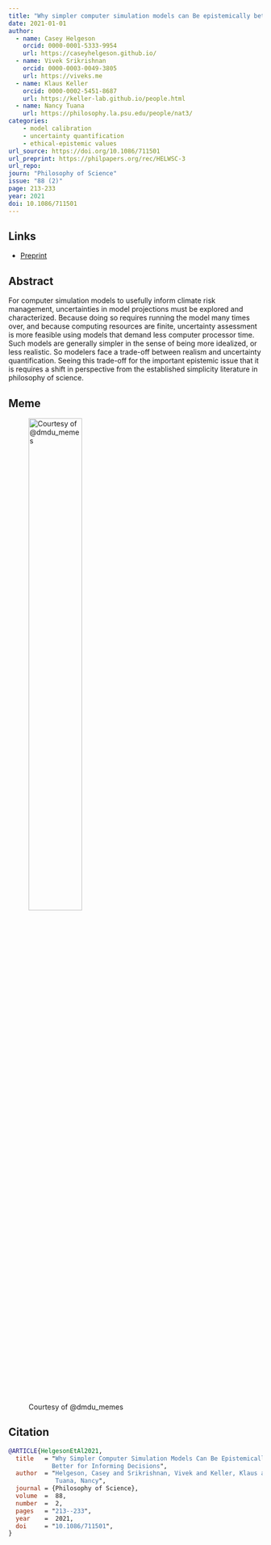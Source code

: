 ```yaml
---
title: "Why simpler computer simulation models can Be epistemically better for informing decisions"
date: 2021-01-01
author: 
  - name: Casey Helgeson
    orcid: 0000-0001-5333-9954
    url: https://caseyhelgeson.github.io/
  - name: Vivek Srikrishnan
    orcid: 0000-0003-0049-3805
    url: https://viveks.me
  - name: Klaus Keller
    orcid: 0000-0002-5451-8687
    url: https://keller-lab.github.io/people.html
  - name: Nancy Tuana
    url: https://philosophy.la.psu.edu/people/nat3/
categories:
    - model calibration
    - uncertainty quantification
    - ethical-epistemic values
url_source: https://doi.org/10.1086/711501
url_preprint: https://philpapers.org/rec/HELWSC-3
url_repo: 
journ: "Philosophy of Science"
issue: "88 (2)"
page: 213-233
year: 2021
doi: 10.1086/711501
---
```


## Links

- [Preprint](https://philpapers.org/rec/HELWSC-3)

## Abstract

For computer simulation models to usefully inform climate risk management, uncertainties in model projections must be explored and characterized. Because doing so requires running the model many times over, and because computing resources are finite, uncertainty assessment is more feasible using models that demand less computer processor time. Such models are generally simpler in the sense of being more idealized, or less realistic. So modelers face a trade-off between realism and uncertainty quantification. Seeing this trade-off for the important epistemic issue that it is requires a shift in perspective from the established simplicity literature in philosophy of science.

## Meme

![Courtesy of @dmdu_memes](meme.webp){width=50%}

## Citation

```bibtex
@ARTICLE{HelgesonEtAl2021,
  title   = "Why Simpler Computer Simulation Models Can Be Epistemically   
            Better for Informing Decisions",
  author  = "Helgeson, Casey and Srikrishnan, Vivek and Keller, Klaus and
             Tuana, Nancy",
  journal = {Philosophy of Science},
  volume  =  88,
  number  =  2,
  pages   = "213--233",
  year    =  2021,
  doi     = "10.1086/711501",
}
```
